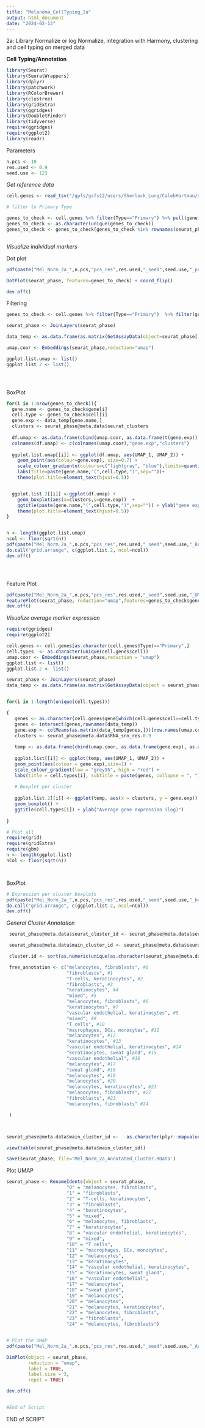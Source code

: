 ```yaml
---
title: "Melanoma_CellTyping_2a"
output: html_document
date: "2024-02-13"
---
```


2a: Library Normalize or log Normalize, integration with Harmony, clustering and cell typing on merged data  


**Cell Typing/Annotation**


```r
library(Seurat)
library(SeuratWrappers)
library(dplyr)
library(patchwork)
library(RColorBrewer)
library(clustree)
library(gridExtra)
library(ggridges)
library(DoubletFinder)
library(tidyverse)
require(ggridges)
require(ggplot2)
library(readr)
```


Parameters
```r

n.pcs <- 10
res.used <- 0.9
seed.use <- 123

```


*Get reference data*
```r

cell.genes <- read_tsv("/gpfs/gsfs12/users/Sherlock_Lung/CalebHartman/scMelanoma_Results/Melanoma_cell_type_markers.txt")

# filter to Primary Type

genes_to_check <- cell.genes %>% filter(Type=="Primary") %>% pull(gene)
genes_to_check <- as.character(unique(genes_to_check))
genes_to_check <- genes_to_check[genes_to_check %in% rownames(seurat_phase@assays$RNA)]



```


*Visualize individual markers*


Dot plot
```r
pdf(paste("Mel_Norm_2a_",n.pcs,"pcs_res",res.used,"_seed",seed.use,"_primary_marker_DotPlot.pdf", sep=""),  width = 12, height = 20)

DotPlot(seurat_phase, features=genes_to_check) + coord_flip()

dev.off()


```

Filtering
```r

genes_to_check <- cell.genes %>% filter(Type=="Primary")  %>% filter(gene%in%rownames(seurat_phase@assays$RNA))

seurat_phase <- JoinLayers(seurat_phase)

data_temp <- as.data.frame(as.matrix(GetAssayData(object=seurat_phase[["RNA"]], layer="data")))

umap.coor <- Embeddings(seurat_phase,reduction="umap")

ggplot.list.umap <- list()
ggplot.list.2 <- list()





```

BoxPlot
```r

for(i in 1:nrow(genes_to_check)){
  gene.name <- genes_to_check$gene[i]
  cell.type <- genes_to_check$cell[i]
  gene.exp <- data_temp[gene.name,]
  clusters <- seurat_phase@meta.data$seurat_clusters
  
  df.umap <- as.data.frame(cbind(umap.coor, as.data.frame(t(gene.exp)),clusters))
  colnames(df.umap) <- c(colnames(umap.coor),"gene.exp","clusters")
  
  ggplot.list.umap[[i]] <- ggplot(df.umap, aes(UMAP_1, UMAP_2)) +
    geom_point(aes(colour=gene.exp), size=0.7) +
    scale_colour_gradientn(colours=c("lightgray", "blue"),limits=quantile(df.umap$gene.exp,probs=c(0.05,0.95)),oob=scales::squish) +
    labs(title=paste(gene.name,"(",cell.type,")",sep=""))+
    theme(plot.title=element_text(hjust=0.5))


  ggplot.list.2[[i]] <-ggplot(df.umap) +
    geom_boxplot(aes(x=clusters,y=gene.exp))  + 
    ggtitle(paste(gene.name,"(",cell.type,")",sep="")) + ylab("gene expression (log)")+
    theme(plot.title=element_text(hjust=0.5))
}


n <- length(ggplot.list.umap)
ncol <- floor(sqrt(n))
pdf(paste("Mel_Norm_2a_",n.pcs,"pcs_res",res.used,"_seed",seed.use,"_Boxplot_primary_markers.pdf", sep=""), width = 20, height = 20)
do.call("grid.arrange", c(ggplot.list.2, ncol=ncol))
dev.off()





```

Feature Plot
```r

pdf(paste("Mel_Norm_2a_",n.pcs,"pcs_res",res.used,"_seed",seed.use,"_UMAP_primary_markers.pdf", sep=""),width=30,height=30)
FeaturePlot(seurat_phase, reduction="umap",features=genes_to_check$gene,ncol=floor(sqrt(nrow(genes_to_check))),min.cutoff="q10",max.cutoff="q90",pt.size=0.1)
dev.off()


```



*Visualize average marker expression*

```r

require(ggridges)
require(ggplot2)

cell.genes <- cell.genes[as.character(cell.genes$Type)=="Primary",]
cell.types  <- as.character(unique(cell.genes$cell))
umap.coor <- Embeddings(seurat_phase,reduction = "umap")
ggplot.list <- list()
ggplot.list.2 <- list()

seurat_phase <- JoinLayers(seurat_phase)
data_temp <- as.data.frame(as.matrix(GetAssayData(object = seurat_phase[['RNA']], layer = "data")))


for(i in 1:length(unique(cell.types)))

{
   genes <- as.character(cell.genes$gene[which(cell.genes$cell==cell.types[i])])
   genes <- intersect(genes,rownames(data_temp))
   gene.exp <- colMeans(as.matrix(data_temp[genes,]))[row.names(umap.coor)]
   clusters <- seurat_phase@meta.data$RNA_snn_res.0.9
  
   temp <- as.data.frame(cbind(umap.coor, as.data.frame(gene.exp), as.data.frame(clusters)))
  
   ggplot.list[[i]] <- ggplot(temp, aes(UMAP_1, UMAP_2)) + 
   geom_point(aes(colour = gene.exp),size=1) + 
   scale_colour_gradient(low = "grey95", high = "red") + 
   labs(title = cell.types[i], subtitle = paste(genes, collapse = ", "))
   
   # Boxplot per cluster
   
   ggplot.list.2[[i]] <- ggplot(temp, aes(x = clusters, y = gene.exp)) + 
   geom_boxplot() + 
   ggtitle(cell.types[i]) + ylab("Average gene expression (log)")
  
}

# Plot all 
require(grid)
require(gridExtra)
require(gbm)
n <- length(ggplot.list)
nCol <- floor(sqrt(n))




```

BoxPlot
```r


# Expression per cluster boxplots 
pdf(paste("Mel_Norm_2a_",n.pcs,"pcs_res",res.used,"_seed",seed.use,"_boxplots_with_avg_expression_of_cell_markers.pdf", sep=""),20,20)
do.call("grid.arrange", c(ggplot.list.2, ncol=nCol))
dev.off()


```

*General Cluster Annotation*

```r

 seurat_phase@meta.data$seurat_cluster_id <- seurat_phase@meta.data$seurat_clusters

 seurat_phase@meta.data$main_cluster_id <- seurat_phase@meta.data$seurat_clusters

 cluster.id <- sort(as.numeric(unique(as.character(seurat_phase@meta.data$seurat_cluster_id))))

 free_annotation <- c("melanocytes, fibroblasts", #0
                      "fibroblasts", #1
                      "T-cells, keratinocytes", #2
                      "fibroblasts", #3
                      "keratinocytes", #4
                      "mixed", #5
                      "melanocytes, fibroblasts", #6
                      "keratinocytes", #7
                      "vascular endothelial, keratinocytes", #8
                      "mixed", #9
                      "T cells", #10
                      "macrophages, DCs, monocytes", #11
                      "melanocytes", #12
                      "keratinocytes", #13
                      "vascular endothelial, keratinocytes", #14
                      "keratinocytes, sweat gland", #15
                      "vascular endothelial", #16
                      "melanocytes", #17
                      "sweat gland", #18
                      "melanocytes", #19
                      "melanocytes", #20
                      "melanocytes, keratinocytes", #21
                      "melanocytes, fibroblasts", #22
                      "fibroblasts", #23
                      "melanocytes, fibroblasts" #24

 )



seurat_phase@meta.data$main_cluster_id <-   as.character(plyr::mapvalues(seurat_phase@meta.data$seurat_clusters, from=cluster.id, to=free_annotation))

view(table(seurat_phase@meta.data$main_cluster_id))

save(seurat_phase, file='Mel_Norm_2a_Annotated_Cluster.RData')


```

Plot UMAP
```r
seurat_phase <- RenameIdents(object = seurat_phase, 
                      "0" = "melanocytes, fibroblasts", 
                      "1" = "fibroblasts", 
                      "2" = "T-cells, keratinocytes", 
                      "3" = "fibroblasts", 
                      "4" = "keratinocytes", 
                      "5" = "mixed", 
                      "6" = "melanocytes, fibroblasts", 
                      "7" = "keratinocytes", 
                      "8" = "vascular endothelial, keratinocytes", 
                      "9" = "mixed", 
                      "10" = "T cells", 
                      "11" = "macrophages, DCs, monocytes", 
                      "12" = "melanocytes", 
                      "13" = "keratinocytes", 
                      "14" = "vascular endothelial, keratinocytes", 
                      "15" = "keratinocytes, sweat gland", 
                      "16" = "vascular endothelial", 
                      "17" = "melanocytes", 
                      "18" = "sweat gland", 
                      "19" = "melanocytes", 
                      "20" = "melanocytes", 
                      "21" = "melanocytes, keratinocytes", 
                      "22" = "melanocytes, fibroblasts", 
                      "23" = "fibroblasts", 
                      "24" = "melanocytes, fibroblasts")


# Plot the UMAP
pdf(paste("Mel_Norm_2a_",n.pcs,"pcs_res",res.used,"_seed",seed.use,"_Annotated_UMAP.pdf", sep=""),20,20)

DimPlot(object = seurat_phase, 
        reduction = "umap", 
        label = TRUE,
        label.size = 3,
        repel = TRUE)

dev.off()


#End of Script
```

END of SCRIPT
